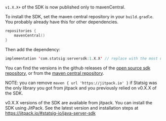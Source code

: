 `v1.X.X+` of the SDK is now published only to mavenCentral.

To install the SDK, set the maven central repository in your `build.gradle`. You probably already have this for other dependencies.

```swift
repositories {
    mavenCentral()
}
```

Then add the dependency:

```swift
implementation 'com.statsig:serversdk:1.X.X' // replace with the most up to date version
```

You can find the versions in the github releases of the [open source sdk repository](https://github.com/statsig-io/java-server-sdk/releases), or from the [maven central repository](https://central.sonatype.dev/artifact/com.statsig/serversdk/1.0.0/versions).

NOTE: you can remove `maven { url 'https://jitpack.io' }` if Statsig was the only library you got from jitpack and you previously relied on v0.X.X of the SDK.

v0.X.X versions of the SDK are available from jitpack. You can install the SDK using JitPack. See the latest version and installation steps at https://jitpack.io/#statsig-io/java-server-sdk
